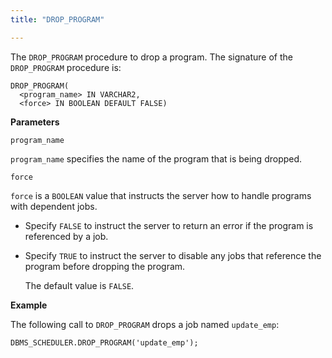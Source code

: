 ```yaml
---
title: "DROP_PROGRAM"

---
```


The `DROP_PROGRAM` procedure to drop a program. The signature of the `DROP_PROGRAM` procedure is:

```text
DROP_PROGRAM(
  <program_name> IN VARCHAR2,
  <force> IN BOOLEAN DEFAULT FALSE)
```

**Parameters**

`program_name`

 `program_name` specifies the name of the program that is being dropped.

`force`

 `force` is a `BOOLEAN` value that instructs the server how to handle programs with dependent jobs.

-   Specify `FALSE` to instruct the server to return an error if the program is referenced by a job.

-   Specify `TRUE` to instruct the server to disable any jobs that reference the program before dropping the program.

    The default value is `FALSE`.

**Example**

The following call to `DROP_PROGRAM` drops a job named `update_emp`:

```text
DBMS_SCHEDULER.DROP_PROGRAM('update_emp');
```
